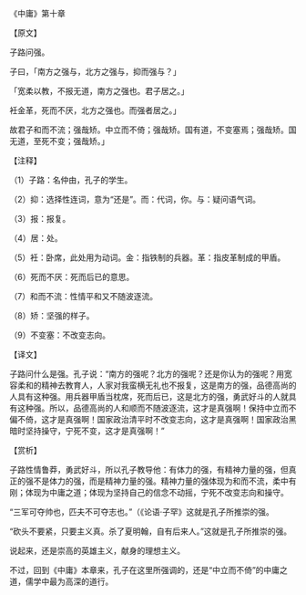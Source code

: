 

《中庸》第十章

【原文】

子路问强。

子曰，「南方之强与，北方之强与，抑而强与？」

「宽柔以教，不报无道，南方之强也。君子居之。」

衽金革，死而不厌，北方之强也。而强者居之。」

故君子和而不流；强哉矫。中立而不倚；强哉矫。国有道，不变塞焉；强哉矫。国无道，至死不变；强哉矫。」

【注释】

（1）子路：名仲由，孔子的学生。

（2）抑：选择性连词，意为“还是”。而：代词，你。与：疑问语气词。

（3）报：报复。

（4）居：处。

（5）衽：卧席，此处用为动词。金：指铁制的兵器。革：指皮革制成的甲盾。

（6）死而不厌：死而后已的意思。

（7）和而不流：性情平和又不随波逐流。

（8）矫：坚强的样子。

（9）不变塞：不改变志向。

【译文】

子路问什么是强。孔子说：“南方的强呢？北方的强呢？还是你认为的强呢？用宽容柔和的精神去教育人，人家对我蛮横无礼也不报复，这是南方的强，品德高尚的人具有这种强。用兵器甲盾当枕席，死而后已，这是北方的强，勇武好斗的人就具有这种强。所以，品德高尚的人和顺而不随波逐流，这才是真强啊！保持中立而不偏不倚，这才是真强啊！国家政治清平时不改变志向，这才是真强啊！国家政治黑暗时坚持操守，宁死不变，这才是真强啊！”

【赏析】

子路性情鲁莽，勇武好斗，所以孔子教导他：有体力的强，有精神力量的强，但真正的强不是体力的强，而是精神力量的强。精神力量的强体现为和而不流，柔中有刚；体现为中庸之道；体现为坚持自己的信念不动摇，宁死不改变志向和操守。

“三军可夺帅也，匹夫不可夺志也。”（《论语·子罕》这就是孔子所推崇的强。

“砍头不要紧，只要主义真。杀了夏明翰，自有后来人。”这就是孔子所推崇的强。

说起来，还是崇高的英雄主义，献身的理想主义。

不过，回到《中庸》本章来，孔子在这里所强调的，还是“中立而不倚”的中庸之道，儒学中最为高深的道行。

